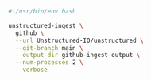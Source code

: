 ```bash Shell
#!/usr/bin/env bash

unstructured-ingest \
  github \
  --url Unstructured-IO/unstructured \
  --git-branch main \
  --output-dir github-ingest-output \
  --num-processes 2 \
  --verbose
```
